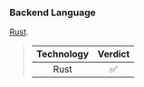 ### Backend Language

[Rust][rust].

> | Technology | Verdict |
> | :--------: | :-----: |
> |    Rust    |    ✅    |

[rust]: https://www.rust-lang.org/
